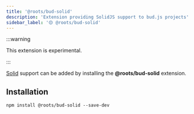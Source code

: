 ```yaml
---
title: '@roots/bud-solid'
description: 'Extension providing SolidJS support to bud.js projects'
sidebar_label: '🟡 @roots/bud-solid'
---
```


:::warning

This extension is experimental.

:::

[Solid](https://solidjs.org) support can be added by installing the **@roots/bud-solid** extension.

## Installation

```npm2yarn
npm install @roots/bud-solid --save-dev
```
